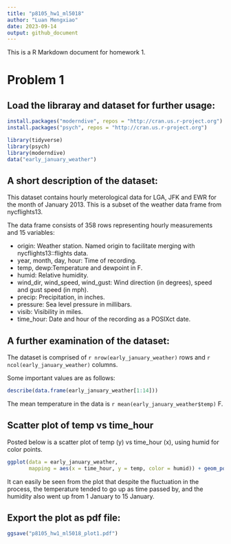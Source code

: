 ```yaml
---
title: "p8105_hw1_ml5018"
author: "Luan Mengxiao"
date: 2023-09-14
output: github_document
---
```


This is a R Markdown document for homework 1.

# Problem 1

## Load the libraray and dataset for further usage:

```r
install.packages("moderndive", repos = "http://cran.us.r-project.org")
install.packages("psych", repos = "http://cran.us.r-project.org")
```

```r
library(tidyverse)
library(psych)
library(moderndive)
data("early_january_weather")
```

## A short description of the dataset:

This dataset contains hourly meterological data for LGA, JFK and EWR for the month of January 2013. This is a subset of the weather data frame from nycflights13.

The data frame consists of 358 rows representing hourly measurements and 15 variables:

* origin: Weather station. Named origin to facilitate merging with nycflights13::flights data.
* year, month, day, hour: Time of recording.
* temp, dewp:Temperature and dewpoint in F.
* humid: Relative humidity.
* wind_dir, wind_speed, wind_gust: Wind direction (in degrees), speed and gust speed (in mph).
* precip: Precipitation, in inches.
* pressure: Sea level pressure in millibars.
* visib: Visibility in miles.
* time_hour: Date and hour of the recording as a POSIXct date.

## A further examination of the dataset:

The dataset is comprised of `r nrow(early_january_weather)` rows and `r ncol(early_january_weather)` columns.


Some important values are as follows:

```r
describe(data.frame(early_january_weather[1:14]))
```

The mean temperature in the data is `r mean(early_january_weather$temp)` F.

## Scatter plot of temp vs time_hour

Posted below is a scatter plot of temp (y) vs time_hour (x), using humid for color points.

```r
ggplot(data = early_january_weather, 
       mapping = aes(x = time_hour, y = temp, color = humid)) + geom_point()
```

It can easily be seen from the plot that despite the fluctuation in the process, the temperature tended to go up as time passed by, and the humidity also went up from 1 January to 15 January.

## Export the plot as pdf file:

```r
ggsave("p8105_hw1_ml5018_plot1.pdf")
```




